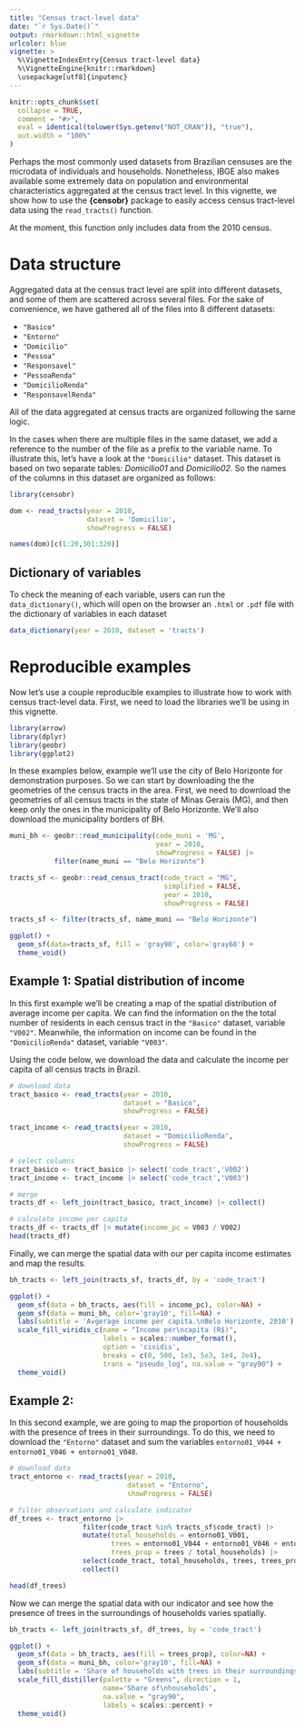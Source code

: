 ```yaml
---
title: "Census tract-level data"
date: "`r Sys.Date()`"
output: rmarkdown::html_vignette
urlcolor: blue
vignette: >
  %\VignetteIndexEntry{Census tract-level data}
  %\VignetteEngine{knitr::rmarkdown}
  \usepackage[utf8]{inputenc}
---
```


```r
knitr::opts_chunk$set(
  collapse = TRUE,
  comment = "#>",
  eval = identical(tolower(Sys.getenv("NOT_CRAN")), "true"),
  out.width = "100%"
)

```

Perhaps the most commonly used datasets from Brazilian censuses are the microdata of individuals and households. Nonetheless, IBGE also makes available some extremely data on population and environmental characteristics aggregated at the census tract level. In this vignette, we show how to use the **{censobr}** package to  easily access census tract-level data using the `read_tracts()` function.

At the moment, this function only includes data from the 2010 census.


# Data structure

Aggregated data at the census tract level are split into different datasets, and some of them are scattered across several files. For the sake of convenience, we have gathered all of the files into 8 different datasets:

- `"Basico"`
- `"Entorno"`
- `"Domicilio"`
- `"Pessoa"`
- `"Responsavel"`
- `"PessoaRenda"`
- `"DomicilioRenda"`
- `"ResponsavelRenda"`

All of the data aggregated at census tracts are organized following the same logic.

In the cases when there are multiple files in the same dataset, we add a reference to the number of the file as a prefix to the variable name. To illustrate this, let's have a look at the `"Domicilio"` dataset. This dataset is based on two separate tables: *Domicilio01* and *Domicilio02*. So the names of the columns in this dataset are organized as follows:

```r
library(censobr)

dom <- read_tracts(year = 2010, 
                   dataset = 'Domicilio', 
                   showProgress = FALSE)

names(dom)[c(1:20,301:320)]
```

## Dictionary of variables

To check the meaning of each variable, users can run the `data_dictionary()`, which will open on the browser an `.html` or `.pdf` file with the dictionary of variables in each dataset


```r
data_dictionary(year = 2010, dataset = 'tracts')

```


# Reproducible examples

Now let's use a couple reproducible examples to illustrate how to work with census tract-level data. First, we need to load the libraries we'll be using in this vignette.

```r
library(arrow)
library(dplyr)
library(geobr)
library(ggplot2)
```

In these examples below, example we'll use the city of Belo Horizonte for demonstration purposes. So we can start by downloading the the geometries of the census tracts in the area. First, we need to download the geometries of all census tracts in the state of Minas Gerais (MG), and then keep only the ones in the municipality of Belo Horizonte. We'll also download the municipality borders of BH.

```r
muni_bh <- geobr::read_municipality(code_muni = 'MG', 
                                    year = 2010, 
                                    showProgress = FALSE) |>
           filter(name_muni == "Belo Horizonte")

tracts_sf <- geobr::read_census_tract(code_tract = "MG",
                                      simplified = FALSE,
                                      year = 2010,
                                      showProgress = FALSE)

tracts_sf <- filter(tracts_sf, name_muni == "Belo Horizonte")

ggplot() + 
  geom_sf(data=tracts_sf, fill = 'gray90', color='gray60') + 
  theme_void()
```



## Example 1: Spatial distribution of income

In this first example we'll be creating a map of the spatial distribution of average income per capita. We can find the information on the the total number of residents in each census tract in the `"Basico"` dataset, variable `"V002"`. Meanwhile, the information on income can be found in the `"DomicilioRenda"` dataset, variable `"V003"`.

Using the code below, we download the data and calculate the income per capita of all census tracts in Brazil.


```r
# download data
tract_basico <- read_tracts(year = 2010,
                            dataset = "Basico", 
                            showProgress = FALSE)

tract_income <- read_tracts(year = 2010,
                            dataset = "DomicilioRenda", 
                            showProgress = FALSE)

# select columns
tract_basico <- tract_basico |> select('code_tract','V002')
tract_income <- tract_income |> select('code_tract','V003')

# merge
tracts_df <- left_join(tract_basico, tract_income) |> collect()

# calculate income per capita
tracts_df <- tracts_df |> mutate(income_pc = V003 / V002)
head(tracts_df)
```

Finally, we can merge the spatial data with our per capita income estimates and map the results.

```r
bh_tracts <- left_join(tracts_sf, tracts_df, by = 'code_tract')

ggplot() +
  geom_sf(data = bh_tracts, aes(fill = income_pc), color=NA) +
  geom_sf(data = muni_bh, color='gray10', fill=NA) +
  labs(subtitle = 'Avgerage income per capita.\nBelo Horizonte, 2010') +
  scale_fill_viridis_c(name = "Income per\ncapita (R$)",
                       labels = scales::number_format(),
                       option = 'cividis',
                       breaks = c(0, 500, 1e3, 5e3, 1e4, 2e4),
                       trans = "pseudo_log", na.value = "gray90") +
  theme_void()

```

## Example 2: 

In this second example, we are going to map the proportion of households with the presence of trees in their surroundings. To do this, we need to download the `"Entorno"` dataset and sum the variables `entorno01_V044 + entorno01_V046 + entorno01_V048`. 

```r
# download data
tract_entorno <- read_tracts(year = 2010,
                             dataset = "Entorno", 
                             showProgress = FALSE)

# filter observations and calculate indicator
df_trees <- tract_entorno |>
                  filter(code_tract %in% tracts_sf$code_tract) |>
                  mutate(total_households = entorno01_V001,
                         trees = entorno01_V044 + entorno01_V046 + entorno01_V048,
                         trees_prop = trees / total_households) |>
                  select(code_tract, total_households, trees, trees_prop) |>
                  collect()

head(df_trees)
```

Now we can merge the spatial data with our indicator and see how the presence of trees in the surroundings of households varies spatially.

```r
bh_tracts <- left_join(tracts_sf, df_trees, by = 'code_tract')

ggplot() +
  geom_sf(data = bh_tracts, aes(fill = trees_prop), color=NA) +
  geom_sf(data = muni_bh, color='gray10', fill=NA) +
  labs(subtitle = 'Share of households with trees in their surroundings.\nBelo Horizonte, 2010') +
  scale_fill_distiller(palette = "Greens", direction = 1, 
                       name='Share of\nhouseholds', 
                       na.value = "gray90",
                       labels = scales::percent) +
  theme_void()

```
